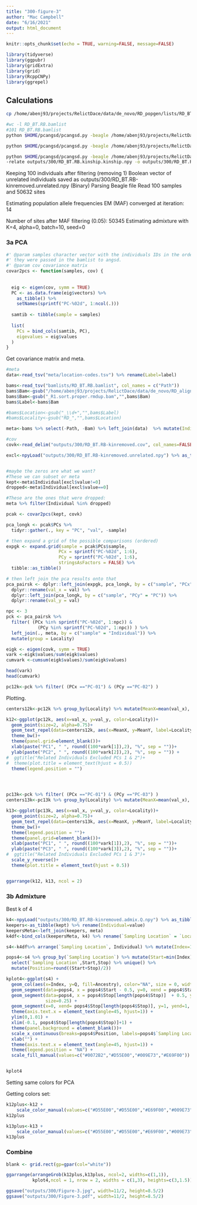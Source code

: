 ```yaml
---
title: "300-figure-3"
author: "Mac Campbell"
date: "6/16/2021"
output: html_document
---
```


```r
knitr::opts_chunk$set(echo = TRUE, warning=FALSE, message=FALSE)
```

```r
library(tidyverse)
library(ggpubr)
library(gridExtra)
library(grid)
library(RcppCNPy)
library(ggrepel)
```

## Calculations
```sh
cp /home/abenj93/projects/RelictDace/data/de_novo/RD_popgen/lists/RD_BT.RB.bamlist ./bamlists/

#wc -l RD_BT.RB.bamlist 
#101 RD_BT.RB.bamlist
python $HOME/pcangsd/pcangsd.py -beagle /home/abenj93/projects/RelictDace/data/de_novo/RD_popgen/results_admix/BT.RB_admix/RD_BT.RB_glh.beagle.gz -o outputs/300/RD_BT.RB_glh -threads 10

python $HOME/pcangsd/pcangsd.py -beagle /home/abenj93/projects/RelictDace/data/de_novo/RD_popgen/results_admix/BT.RB_admix/RD_BT.RB_glh.beagle.gz -kinship -o outputs/300/RD_BT.RB.kinship -threads 10

python $HOME/pcangsd/pcangsd.py -beagle /home/abenj93/projects/RelictDace/data/de_novo/RD_popgen/results_admix/BT.RB_admix/RD_BT.RB_glh.beagle.gz \
-relate outputs/300/RD_BT.RB.kinship.kinship.npy -o outputs/300/RD_BT.RB-kinremoved -admix -threads 10
```

Keeping 100 individuals after filtering (removing 1)
Boolean vector of unrelated individuals saved as outputs/300/RD_BT.RB-kinremoved.unrelated.npy (Binary)
Parsing Beagle file
Read 100 samples and 50632 sites

Estimating population allele frequencies
EM (MAF) converged at iteration: 14

Number of sites after MAF filtering (0.05): 50345
Estimating admixture with K=4, alpha=0, batch=10, seed=0

### 3a PCA

```r
#' @param samples character vector with the individuals IDs in the order in which
#' they were passed in the bamlist to angsd.
#' @param cov covariance matrix
covar2pcs <- function(samples, cov) {
  
  
  eig <- eigen(cov, symm = TRUE)
  PC <- as.data.frame(eig$vectors) %>%
    as_tibble() %>%
    setNames(sprintf("PC-%02d", 1:ncol(.)))
  
  samtib <- tibble(sample = samples)
  
  list(
    PCs = bind_cols(samtib, PC),
    eigevalues = eig$values
  )
}
```

Get covariance matrix and meta.

```r

#meta
data<-read_tsv("meta/location-codes.tsv") %>% rename(Label=label)

bams<-read_tsv("bamlists/RD_BT.RB.bamlist", col_names = c("Path"))
bams$Bam<-gsub("/home/abenj93/projects/RelictDace/data/de_novo/RD_alignment/RAD_align/","",bams$Path)
bams$Bam<-gsub("_R1.sort.proper.rmdup.bam","",bams$Bam)
bams$Label<-bams$Bam

#bams$Location<-gsub("_\\d+","",bams$Label)
#bams$Locality<-gsub("RD_","",bams$Location)

meta<-bams %>% select(-Path, -Bam) %>% left_join(data)  %>% mutate(Individual=1:n())

#cov
covk<-read_delim("outputs/300/RD_BT.RB-kinremoved.cov", col_names=FALSE, delim=" ") %>% as.matrix()

excl<-npyLoad("outputs/300/RD_BT.RB-kinremoved.unrelated.npy") %>% as_tibble()


#maybe the zeros are what we want?
#These we can subset or meta
kept<-meta$Individual[excl$value!=0]
dropped<-meta$Individual[excl$value==0]

#These are the ones that were dropped:
meta %>% filter(Individual %in% dropped)
```


```r
pcak <- covar2pcs(kept, covk)

pca_longk <- pcak$PCs %>%
  tidyr::gather(., key = "PC", "val", -sample)

# then expand a grid of the possible comparisons (ordered)
expgk <- expand.grid(sample = pcak$PCs$sample,
                    PCx = sprintf("PC-%02d", 1:6),
                    PCy = sprintf("PC-%02d", 1:6),
                    stringsAsFactors = FALSE) %>%
  tibble::as_tibble()

# then left join the pca results onto that
pca_pairsk <- dplyr::left_join(expgk, pca_longk, by = c("sample", "PCx" = "PC")) %>%
  dplyr::rename(val_x = val) %>%
  dplyr::left_join(pca_longk, by = c("sample", "PCy" = "PC")) %>%
  dplyr::rename(val_y = val)

npc <- 3
pck <- pca_pairsk %>%
  filter( (PCx %in% sprintf("PC-%02d", 1:npc)) & 
            (PCy %in% sprintf("PC-%02d", 1:npc)) ) %>%
  left_join(., meta, by = c("sample" = "Individual")) %>%
  mutate(group = Locality) 

eigk <- eigen(covk, symm = TRUE)
vark <-eigk$values/sum(eigk$values)
cumvark <-cumsum(eigk$values)/sum(eigk$values)

head(vark)
head(cumvark)

pc12k<-pck %>% filter( (PCx =="PC-01") & (PCy =="PC-02") )

```
Plotting.    
```r
centers12k<-pc12k %>% group_by(Locality) %>% mutate(MeanX=mean(val_x), MeanY=mean(val_y)) %>% select(Locality, MeanX, MeanY) %>% unique()

k12<-ggplot(pc12k, aes(x=val_x, y=val_y, color=Locality))+
  geom_point(size=2, alpha=0.75)+
  geom_text_repel(data=centers12k, aes(x=MeanX, y=MeanY, label=Locality), color="black", fontface='bold', size=2)+
  theme_bw()+
  theme(panel.grid=element_blank())+
  xlab(paste("PC1", " ", round((100*vark[1]),2), "%", sep = ""))+
  ylab(paste("PC2", " ", round((100*vark[2]),2), "%", sep = "")) +
#  ggtitle("Related Individuals Excluded PCs 1 & 2")+
#  theme(plot.title = element_text(hjust = 0.5))
  theme(legend.position = "")




pc13k<-pck %>% filter( (PCx =="PC-01") & (PCy =="PC-03") )
centers13k<-pc13k %>% group_by(Locality) %>% mutate(MeanX=mean(val_x), MeanY=mean(val_y)) %>% select(Locality, MeanX, MeanY) %>% unique()

k13<-ggplot(pc13k, aes(x=val_x, y=val_y, color=Locality))+
  geom_point(size=2, alpha=0.75)+
  geom_text_repel(data=centers13k, aes(x=MeanX, y=MeanY, label=Locality), color="black", fontface='bold', size=2)+
  theme_bw()+
  theme(legend.position = "")+
  theme(panel.grid=element_blank())+
  xlab(paste("PC1", " ", round((100*vark[1]),2), "%", sep = ""))+
  ylab(paste("PC3", " ", round((100*vark[3]),2), "%", sep = ""))+
#  ggtitle("Related Individuals Excluded PCs 1 & 3")+
  scale_y_reverse()+
  theme(plot.title = element_text(hjust = 0.5))


ggarrange(k12, k13, ncol = 2)

```

### 3b Admixture
Best k of 4
```r
k4<-npyLoad("outputs/300/RD_BT.RB-kinremoved.admix.Q.npy") %>% as_tibble() %>% rename(Q1=V1, Q2=V2, Q3=V3, Q4=V4)
keepers<-as_tibble(kept) %>% rename(Individual=value)
keepersMeta<-left_join(keepers, meta)
k4df<-bind_cols(keepersMeta, k4) %>% rename(`Sampling Location` = `Locality`)
```


```r
s4<-k4df%>% arrange(`Sampling Location`, Individual) %>% mutate(Index=1:n()) %>% dplyr::select(Label, Index, `Sampling Location`, Individual, Q1, Q2, Q3, Q4) %>% gather(key=Ancestry, value=Q, 5:8)

pops4<-s4 %>% group_by(`Sampling Location`) %>% mutate(Start=min(Index), Stop=max(Index)) %>% 
  select(`Sampling Location`,Start,Stop) %>% unique() %>% 
  mutate(Position=round((Start+Stop)/2))
```


```r
kplot4<-ggplot(s4) +
  geom_col(aes(x=Index, y=Q, fill=Ancestry), color="NA", size = 0, width = 1)+
  geom_segment(data=pops4, x = pops4$Start - 0.5, y=0, xend = pops4$Start-0.5, yend=1, alpha=0.9, size=0.25) +
  geom_segment(data=pops4, x = pops4$Stop[length(pops4$Stop)]  + 0.5, y=0, xend= pops4$Stop[length(pops4$Stop)] + 0.5, yend=1,  alpha=0.9,
               size=0.25) +
  geom_segment(x=0, xend= pops4$Stop[length(pops4$Stop)], y=1, yend=1, alpha=0.9, size=0.25) +
  theme(axis.text.x = element_text(angle=45, hjust=1)) +
  ylim(0,1.01) +
  xlim(-0.1, pops4$Stop[length(pops4$Stop)]+1) +
  theme(panel.background = element_blank())+
  scale_x_continuous(breaks=pops4$Position, labels=pops4$`Sampling Location`) +
  xlab("") +
  theme(axis.text.x = element_text(angle=45, hjust=1)) +
  theme(legend.position = "NA") +
  scale_fill_manual(values=c("#0072B2","#D55E00","#009E73","#E69F00"))


kplot4

```

Setting same colors for PCA

Getting colors set:
```r
k12plus<-k12 +
    scale_color_manual(values=c("#D55E00","#D55E00","#E69F00","#009E73","#0072B2","#0072B2"))
k12plus
```

```r
k13plus<-k13 +
    scale_color_manual(values=c("#D55E00","#D55E00","#E69F00","#009E73","#0072B2","#0072B2"))
k13plus
```

### Combine
```r
blank <- grid.rect(gp=gpar(col="white"))

ggarrange(arrangeGrob(k12plus,k13plus, ncol=2, widths=c(1,1)),
          kplot4,ncol = 1, nrow = 2, widths = c(1,3), heights=c(3,1.5))

ggsave("outputs/300/Figure-3.jpg", width=11/2, height=8.5/2)
ggsave("outputs/300/Figure-3.pdf", width=11/2, height=8.5/2)

```